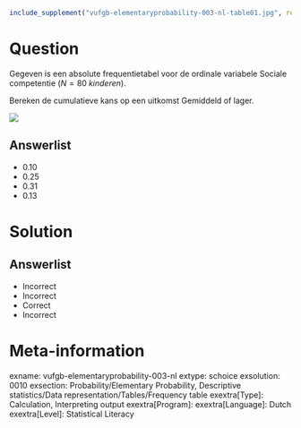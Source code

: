 ```r
include_supplement("vufgb-elementaryprobability-003-nl-table01.jpg", recursive = TRUE)
```

Question
========

Gegeven is een absolute frequentietabel voor de ordinale variabele Sociale competentie ($N = 80\;kinderen$). 

Bereken de cumulatieve kans op een uitkomst Gemiddeld of lager.

![](vufgb-elementaryprobability-003-nl-table01.jpg)
  
Answerlist
----------
* 0.10
* 0.25
* 0.31
* 0.13

Solution
========

Answerlist
----------
* Incorrect
* Incorrect
* Correct
* Incorrect

Meta-information
================
exname: vufgb-elementaryprobability-003-nl
extype: schoice
exsolution: 0010
exsection: Probability/Elementary Probability, Descriptive statistics/Data representation/Tables/Frequency table
exextra[Type]: Calculation, Interpreting output
exextra[Program]: 
exextra[Language]: Dutch
exextra[Level]: Statistical Literacy
